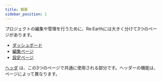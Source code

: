 ```yaml
---
title: 概要
sidebar_position: 1
---
```


プロジェクトの編集や管理を行うために、Re:Earthには大きく分けて3つのページがあります。
- [ダッシュボード](/user-manual/getting-started/understanding-reearth-ui/Dashboard)
- [編集ページ](/user-manual/getting-started/understanding-reearth-ui/editor)
- [設定ページ](/user-manual/getting-started/understanding-reearth-ui/setting-page)

[ヘッダ](/user-manual/getting-started/understanding-reearth-ui/header) は、この3つのページで共通に使用される部分です。ヘッダーの機能は、ページによって異なります。

